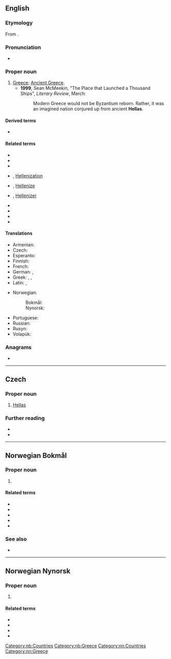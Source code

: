 ==English==

===Etymology===
From {{der|en|grc|Ἑλλάς||Greece}}.

===Pronunciation===
* {{rhymes|ɛləs|lang=en}}

===Proper noun===
{{en-proper noun}}

# [[Greece]]; {{i|specifically}} [[Ancient Greece]].
#*'''1999''', Sean McMeekin, "The Place that Launched a Thousand Ships", ''Literary Review'', March:
#*:Modern Greece would not be Byzantium reborn. Rather, it was an imagined nation conjured up from ancient '''Hellas'''.

====Derived terms====
* {{l|en|Helladic}}

====Related terms====
* {{l|en|Hellen}}
* {{l|en|Hellene}}
* {{l|en|Hellenic}}
* {{l|en|Hellenisation}}, [[Hellenization]]
* {{l|en|Hellenise}}, [[Hellenize]]
* {{l|en|Helleniser}}, [[Hellenizer]]
* {{l|en|Hellenism}}
* {{l|en|Hellenist}}
* {{l|en|Hellenistic}}
* {{l|en|Hellenistical}}

====Translations====
{{trans-top|Greek name for Greece}}
* Armenian: {{t|hy|Հելլադա}}
* Czech: {{t|cs|Helada|f}}
* Esperanto: {{t|eo|Helaso}}
* Finnish: {{t+|fi|Hellas}}
* French: {{t+|fr|Grèce|f}}
* German: {{t+|de|Hellas|n}} {{qualifier|poetic}}, {{t+|de|Griechenland|n}}
* Greek: {{t+|el|Ελλάδα|f}}, {{t+|el|Ελλάς|f}}, {{t|el|Ελληνική Δημοκρατία|f}}
* Latin: {{t|la|Hellas|f}}, {{t+|la|Graecia|f}}
{{trans-mid}}
* Norwegian:
*: Bokmål: {{t+|no|Hellas|n}}
*: Nynorsk: {{t+|nn|Hellas|n}}
* Portuguese: {{t+|pt|Hélade|f}}
* Russian: {{t+|ru|Элла́да|f}}
* Rusyn: {{t|rue|Ела́да|f}}
* Volapük: {{t+|vo|Grikän}}
{{trans-bottom}}

===Anagrams===
* {{anagrams|en|a=aehlls|as hell}}

----

==Czech==

===Proper noun===
{{cs-proper noun|g=f}}

# [[#English|Hellas]] {{gloss|Greece, especially Ancient Greece}}
#: {{syn|cs|Helada}}

===Further reading===
* {{R:PSJC}}
* {{R:SSJC}}

----

==Norwegian Bokmål==
{{wikipedia|lang=no}}

===Proper noun===
{{head|nb|proper noun|g=n}}

# {{l|en|Greece}}

====Related terms====
* {{l|nb|gammelgresk}}
* {{l|nb|greker}}
* {{l|nb|gresk}}
* {{l|nb|hellener}}
* {{l|nb|hellensk}}

===See also===
* {{l|no|Greeklish}}

[[Category:nb:Countries]]
[[Category:nb:Greece]]

----

==Norwegian Nynorsk==
{{wikipedia|lang=nn}}

===Proper noun===
{{head|nn|proper noun|g=n}}

# {{l|en|Greece}}

====Related terms====
* {{l|nn|grekar}}
* {{l|nn|gresk}}
* {{l|nn|hellenar}}
* {{l|nn|hellensk}}

[[Category:nn:Countries]]
[[Category:nn:Greece]]